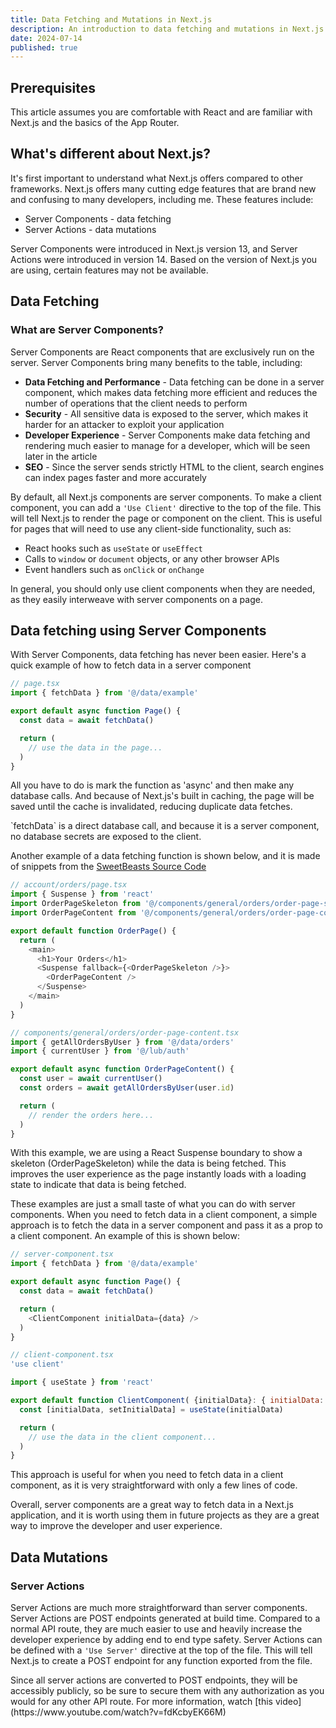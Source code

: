```yaml
---
title: Data Fetching and Mutations in Next.js
description: An introduction to data fetching and mutations in Next.js
date: 2024-07-14
published: true
---
```



## Prerequisites

This article assumes you are comfortable with React and are familiar with Next.js and the basics of the App Router.

## What's different about Next.js?

It's first important to understand what Next.js offers compared to other frameworks. Next.js offers 
many cutting edge features that are brand new and confusing to many developers, including me. These features include:

- Server Components - data fetching
- Server Actions - data mutations

<Callout type="warning">
Server Components were introduced in Next.js version 13, and Server Actions were introduced in 
version 14. Based on the version of Next.js you are using, certain features may not be available.
</Callout>

## Data Fetching

### What are Server Components?

Server Components are React components that are exclusively run on the server. Server Components
bring many benefits to the table, including:
- **Data Fetching and Performance** - Data fetching can be done in a server component, which makes data fetching more efficient and reduces the number of operations that the client needs to perform
- **Security** - All sensitive data is exposed to the server, which makes it harder for an attacker to exploit your application
- **Developer Experience** - Server Components make data fetching and rendering much easier to manage for a developer, which will be seen later in the article
- **SEO** - Since the server sends strictly HTML to the client, search engines can index pages faster and more accurately

By default, all Next.js components are server components. To make a client component, you can add a
`'Use Client'` directive to the top of the file. This will tell Next.js to render the page or component
on the client. This is useful for pages that will need to use any client-side functionality, such as:

- React hooks such as `useState` or `useEffect`
- Calls to `window` or `document` objects, or any other browser APIs
- Event handlers such as `onClick` or `onChange`

In general, you should only use client components when they are needed, as they easily interweave with server components on a page.

## Data fetching using Server Components

With Server Components, data fetching has never been easier. Here's a quick example of how to fetch data in a server component

```js showLineNumbers /async/ {5}
// page.tsx
import { fetchData } from '@/data/example'

export default async function Page() {
  const data = await fetchData()

  return (
    // use the data in the page...
  )
}
```
All you have to do is mark the function as 'async' and then make any database calls. 
And because of Next.js's built in caching, the page will be saved until the cache is invalidated, 
reducing duplicate data fetches.

<Callout>
`fetchData` is a direct database call, and because it is a server component, no database secrets are exposed to the client.
</Callout>


Another example of a data fetching function is shown below, and it is made of snippets from the [SweetBeasts Source Code](https://github.com/AgrawalVi/sweetbeasts)

```js showLineNumbers \async\ \Suspense\ {10-12}
// account/orders/page.tsx
import { Suspense } from 'react'
import OrderPageSkeleton from '@/components/general/orders/order-page-skeleton'
import OrderPageContent from '@/components/general/orders/order-page-content'

export default function OrderPage() {
  return (
    <main>
      <h1>Your Orders</h1>
      <Suspense fallback={<OrderPageSkeleton />}>
        <OrderPageContent />
      </Suspense>
    </main>
  )
}

// components/general/orders/order-page-content.tsx
import { getAllOrdersByUser } from '@/data/orders'
import { currentUser } from '@/lub/auth'

export default async function OrderPageContent() {
  const user = await currentUser()
  const orders = await getAllOrdersByUser(user.id)

  return (
    // render the orders here...
  )
}
```
With this example, we are using a React Suspense boundary to show a skeleton (OrderPageSkeleton) while the data is being 
fetched. This improves the user experience as the page instantly loads with a loading state to indicate that data is being fetched.

These examples are just a small taste of what you can do with server components. When you need to fetch data in a client component, 
a simple approach is to fetch the data in a server component and pass it as a prop to a client component. An example of this is shown below:

```js showLineNumbers {8}
// server-component.tsx
import { fetchData } from '@/data/example'

export default async function Page() {
  const data = await fetchData()

  return (
    <ClientComponent initialData={data} />
  )
}

// client-component.tsx
'use client'

import { useState } from 'react'

export default function ClientComponent( {initialData}: { initialData: any }) {
  const [initialData, setInitialData] = useState(initialData)

  return (
    // use the data in the client component...
  )
}
```
This approach is useful for when you need to fetch data in a client component, as it is very
straightforward with only a few lines of code.

Overall, server components are a great way to fetch data in a Next.js application, and it is worth using them
in future projects as they are a great way to improve the developer and user experience.

## Data Mutations

### Server Actions

Server Actions are much more straightforward than server components. Server Actions are POST endpoints
generated at build time. Compared to a normal API route, they are much easier to use and heavily
increase the developer experience by adding end to end type safety. Server Actions can be defined with 
a `'Use Server'` directive at the top of the file. This will tell
Next.js to create a POST endpoint for any function exported from the file.

<Callout type="danger">
  Since all server actions are converted to POST endpoints, they will be accessibly publicly, so be 
  sure to secure them with any authorization as you would for any other API route. For more information, watch [this video](https://www.youtube.com/watch?v=fdKcbyEK66M)
</Callout>

